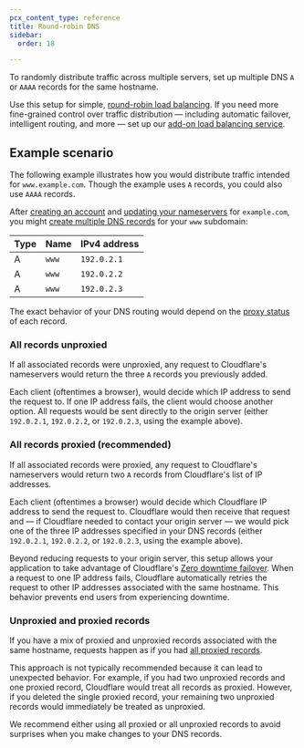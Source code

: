 ```yaml
---
pcx_content_type: reference
title: Round-robin DNS
sidebar:
  order: 18

---
```


To randomly distribute traffic across multiple servers, set up multiple DNS `A` or `AAAA` records for the same hostname.

Use this setup for simple, [round-robin load balancing](https://www.cloudflare.com/learning/dns/glossary/round-robin-dns/). If you need more fine-grained control over traffic distribution — including automatic failover, intelligent routing, and more — set up our [add-on load balancing service](/load-balancing/).

## Example scenario

The following example illustrates how you would distribute traffic intended for `www.example.com`. Though the example uses `A` records, you could also use `AAAA` records.

After [creating an account](/fundamentals/setup/account/create-account/) and [updating your nameservers](/dns/zone-setups/full-setup/setup/) for `example.com`, you might [create multiple DNS records](/dns/manage-dns-records/how-to/create-dns-records/) for your `www` subdomain:

| Type | Name  | IPv4 address |
| ---- | ----- | ------------ |
| A    | `www` | `192.0.2.1`  |
| A    | `www` | `192.0.2.2`  |
| A    | `www` | `192.0.2.3`  |

The exact behavior of your DNS routing would depend on the [proxy status](/dns/proxy-status/) of each record.

### All records unproxied

If all associated records were unproxied, any request to Cloudflare's nameservers would return the three `A` records you previously added.

Each client (oftentimes a browser), would decide which IP address to send the request to. If one IP address fails, the client would choose another option. All requests would be sent directly to the origin server (either `192.0.2.1`, `192.0.2.2`, or `192.0.2.3`, using the example above).

### All records proxied (recommended)

If all associated records were proxied, any request to Cloudflare's nameservers would return two `A` records from Cloudflare's list of IP addresses.

Each client (oftentimes a browser) would decide which Cloudflare IP address to send the request to. Cloudflare would then receive that request and — if Cloudflare needed to contact your origin server — we would pick one of the three IP addresses specified in your DNS records (either `192.0.2.1`, `192.0.2.2`, or `192.0.2.3`, using the example above).

Beyond reducing requests to your origin server, this setup allows your application to take advantage of Cloudflare's [Zero downtime failover](/fundamentals/security/protect-your-origin-server/#zero-downtime-failover). When a request to one IP address fails, Cloudflare automatically retries the request to other IP addresses associated with the same hostname. This behavior prevents end users from experiencing downtime.

### Unproxied and proxied records

If you have a mix of proxied and unproxied records associated with the same hostname, requests happen as if you had [all proxied records](#all-records-proxied-recommended).

This approach is not typically recommended because it can lead to unexpected behavior. For example, if you had two unproxied records and one proxied record, Cloudflare would treat all records as proxied. However, if you deleted the single proxied record, your remaining two unproxied records would immediately be treated as unproxied.

We recommend either using all proxied or all unproxied records to avoid surprises when you make changes to your DNS records.
